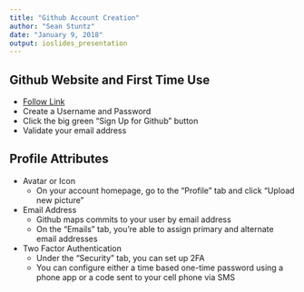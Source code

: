 ```yaml
---
title: "Github Account Creation"
author: "Sean Stuntz"
date: "January 9, 2018"
output: ioslides_presentation
---
```


## Github Website and First Time Use
- [Follow Link](github.com)
- Create a Username and Password 
- Click the big green "Sign Up for Github" button
- Validate your email address

## Profile Attributes
* Avatar or Icon
    + On your account homepage, go to the "Profile" tab and click "Upload new picture"
* Email Address
    + Github maps commits to your user by email address
    + On the "Emails" tab, you're able to assign primary and alternate email addresses
* Two Factor Authentication
    + Under the "Security" tab, you can set up 2FA
    + You can configure either a time based one-time password using a phone app or a code sent to your cell phone via SMS
